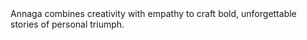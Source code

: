 <div style={{  
  fontWeight: '500',
display: 'swap',
lineHeight: '1.3em',
fontSize: '1.5em',
color: 'whitesmoke'
}}>Annaga combines creativity with empathy to craft bold, unforgettable stories of personal triumph.</div>


